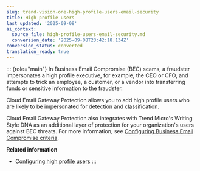 ```yaml
---
slug: trend-vision-one-high-profile-users-email-security
title: High profile users
last_updated: '2025-09-08'
ai_context:
  source_file: high-profile-users-email-security.md
  conversion_date: '2025-09-08T23:42:18.134Z'
conversion_status: converted
translation_ready: true
---
```


::: {role="main"}
In Business Email Compromise (BEC) scams, a fraudster impersonates a high profile executive, for example, the CEO or CFO, and attempts to trick an employee, a customer, or a vendor into transferring funds or sensitive information to the fraudster.

Cloud Email Gateway Protection allows you to add high profile users who are likely to be impersonated for detection and classification.

Cloud Email Gateway Protection also integrates with Trend Micro's Writing Style DNA as an additional layer of protection for your organization's users against BEC threats. For more information, see [Configuring Business Email Compromise criteria](configuring-bec-criteria.mdx).

**Related information**

- [Configuring high profile users](configure-high-profile-users-email.mdx)
:::
